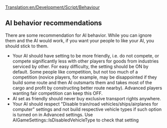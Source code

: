 [[Translation:en/Development/Script/Behaviour]]
{{en/Development/Script/Navigation}}
==AI behavior recommendations==

There are some recommendation for AI behavior. While you can ignore them and the AI would work, if you want your people to like your AI, you should stick to them.

* Your AI should have setting to be more friendly, i.e. do not compete, or compete significantly less with other players for goods from industries serviced by other. For easy difficulty, the setting should be ON by default. Some people like competition, but not too much of a competition (novice players, for example, may be disappointed if they build some route and then AI outsmarts them and takes most of the cargo and profit by constructing better route nearby). Advanced players wanting fair competition can keep this OFF.
* AI set as friendly should never buy exclusive transport rights anywhere.
* Your AI should respect "Disable train/road vehicles/ships/airplanes for computer" settings and not build respective vehicle types if such option is turned on in Advanced settings. Use AIGameSettings::IsDisabledVehicleType to check that setting